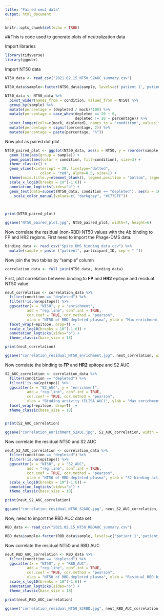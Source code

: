 ```yaml
---
title: "Paired neut data"
output: html_document
---
```


```r
knitr::opts_chunk$set(echo = TRUE)
```

##This is code used to generate plots of neutralization data

Import libraries
```r
library(tidyverse)
library(ggpubr)
```


Import NT50 data
```r
NT50_data <- read_csv("2021.02.15_NT50_S2AUC_summary.csv")

NT50_data$sample<-factor(NT50_data$sample, levels=c('patient 1','patient 2','patient 3','patient 4','patient 5', 'patient 6', 'patient 7', 'patient 8', 'patient 9', 'patient 10', 'patient 11', 'patient 12', 'patient 13', 'patient 14', 'patient 15', 'patient 16', 'patient 17', 'patient 18'))


```

```r
NT50_data <- NT50_data %>% 
  pivot_wider(names_from = condition, values_from = NT50) %>%
  group_by(sample) %>%
  mutate(percentage = (depleted / mock)*100) %>%
  mutate(percentage = case_when(depleted == 20 ~ 0, 
                                depleted != 20 ~ percentage)) %>%
  pivot_longer(cols=c(mock, depleted), names_to = "condition", values_to = "NT50") %>%
  mutate(percentage = signif(percentage, 2)) %>%
  mutate(percentage = paste(percentage, "%"))
```


Now plot as paired dot plot
```r
NT50_paired_plot <- ggplot(NT50_data, aes(x = NT50, y = reorder(sample, desc(sample)))) +
  geom_line(aes(group = sample)) +
  geom_point(aes(color = condition, fill=condition), size=3) +
  theme_classic() +
  geom_vline(xintercept = 20, linetype="dotted", 
                color = "red", alpha=0.5, size=1) +
  theme(axis.title.y=element_blank(), legend.position = "bottom", legend.title = element_blank()) +
  scale_x_log10(breaks = 10^(-1:6)) +
  annotation_logticks(sides="b") +
  geom_text(data=subset(NT50_data, condition == "depleted"), aes(x = 1600, label = percentage, color=condition)) +
    scale_color_manual(values=c( "darkgrey", "#C77CFF")) 
  
  

print(NT50_paired_plot)

ggsave("NT50_paired_plot.jpg", NT50_paired_plot, width=7, height=6)
```

Now correlate the residual (non-RBD) NT50 values with the Ab binding to FP and HR2 regions.
First need to import the Phage-DMS data.
```r
binding_data <- read_csv("Spike_DMS_binding_data.csv") %>%
  mutate(sample = paste ("patient", participant_ID, sep = " "))
```

Now join the two tables by "sample" column
```r
correlation_data <- full_join(NT50_data, binding_data)
```


First, plot correlation between binding to **FP** and **HR2** epitope and residual NT50 value
```r
neut_correlation <- correlation_data %>%
  filter(condition == "depleted") %>%
  filter(!is.na(epitope)) %>% 
  ggscatter(x = "NT50", y = "enrichment", 
          add = "reg.line", conf.int = TRUE, 
          cor.coef = TRUE, cor.method = "pearson",
          xlab = "NT50 of RBD-depleted plasma", ylab = "Max enrichment of peptides within epitope region", cor.coef.size = 6) +
  facet_wrap(~epitope, drop=T) +
  scale_x_log10(breaks = 10^(-1:6)) +
  annotation_logticks(sides="b") +
  theme_classic(base_size = 18)

print(neut_correlation)

ggsave("correlation_residual_NT50_enrichment.jpg", neut_correlation, width = 10, height = 6)
```


Now correlate the binding to **FP** and **HR2** epitope and S2 AUC
```r
S2_AUC_correlation <- correlation_data %>%
  filter(condition == "depleted") %>%
  filter(!is.na(epitope)) %>% 
  ggscatter(x = "S2_AUC", y = "enrichment", 
          add = "reg.line", conf.int = TRUE, 
          cor.coef = TRUE, cor.method = "pearson",
          xlab = "Binding activity (ELISA AUC)", ylab = "Max enrichment of peptides within epitope region", cor.coef.size = 6) +
  facet_wrap(~epitope, drop=T)  +
  theme_classic(base_size = 18)


print(S2_AUC_correlation)

ggsave("correlation_enrichment_S2AUC.jpg", S2_AUC_correlation, width = 10, height = 6)
```
Now correlate the residual NT50 and S2 AUC
```r
neut_S2_AUC_correlation <- correlation_data %>%
  filter(condition == "depleted") %>%
  filter(!is.na(epitope)) %>% 
  ggscatter(x = "NT50", y = "S2_AUC", 
          add = "reg.line", conf.int = TRUE, 
          cor.coef = TRUE, cor.method = "pearson",
          xlab = "NT50 of RBD-depleted plasma", ylab = "S2 binding activity (ELISA AUC)", cor.coef.size = 6) +
  scale_x_log10(breaks = 10^(-1:6)) +
  annotation_logticks(sides="b") +
  theme_classic(base_size = 18)

print(neut_S2_AUC_correlation)

ggsave("correlation_residual_NT50_S2AUC.jpg", neut_S2_AUC_correlation, width = 10, height = 6)
```
Now, need to import the RBD AUC data set
```r
RBD_data <- read_csv("2021.02.15_NT50_RBDAUC_summary.csv")

RBD_data$sample<-factor(RBD_data$sample, levels=c('patient 1','patient 2','patient 3','patient 4','patient 5', 'patient 6', 'patient 7', 'patient 8', 'patient 9', 'patient 10', 'patient 11', 'patient 12', 'patient 13', 'patient 14', 'patient 15', 'patient 16', 'patient 17', 'patient 18'))


```


Now correlate the residual NT50 and RBD AUC
```r
neut_RBD_AUC_correlation <- RBD_data %>%
  filter(condition == "depleted") %>%
  ggscatter(x = "NT50", y = "RBD_AUC", 
          add = "reg.line", conf.int = TRUE, 
          cor.coef = TRUE, cor.method = "pearson",
          xlab = "NT50 of RBD-depleted plasma", ylab = "Residual RBD binding activity (ELISA AUC)", cor.coef.size = 6) +
  scale_x_log10(breaks = 10^(-1:6)) +
  annotation_logticks(sides="b") +
  theme_classic(base_size = 18)

print(neut_RBD_AUC_correlation)

ggsave("correlation_residual_NT50_S2RBD.jpg", neut_RBD_AUC_correlation, width = 10, height = 6)
```